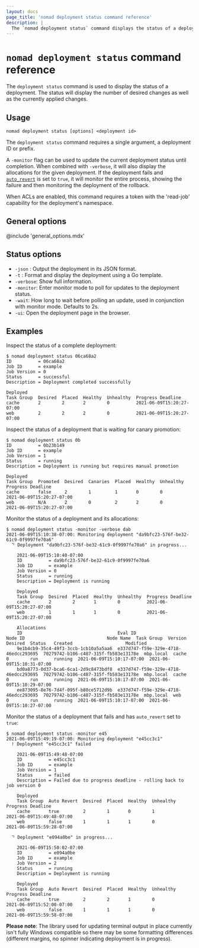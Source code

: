 ```yaml
---
layout: docs
page_title: 'nomad deployment status command reference'
description: |
  The `nomad deployment status` command displays the status of a deployment.
---
```


# `nomad deployment status` command reference

The `deployment status` command is used to display the status of a deployment.
The status will display the number of desired changes as well as the currently
applied changes.

## Usage

```plaintext
nomad deployment status [options] <deployment id>
```

The `deployment status` command requires a single argument, a deployment ID or
prefix.

A `-monitor` flag can be used to update the current deployment status until completion.
When combined with `-verbose`, it will also display the allocations for the given
deployment. If the deployment fails and [`auto_revert`] is set to `true`, it will monitor
the entire process, showing the failure and then monitoring the deployment of the rollback.

When ACLs are enabled, this command requires a token with the 'read-job'
capability for the deployment's namespace.

## General options

@include 'general_options.mdx'

## Status options

- `-json` : Output the deployment in its JSON format.
- `-t` : Format and display the deployment using a Go template.
- `-verbose`: Show full information.
- `-monitor`: Enter monitor mode to poll for updates to the deployment status.
- `-wait`: How long to wait before polling an update, used in conjunction with monitor
    mode. Defaults to 2s.
- `-ui`: Open the deployment page in the browser.

## Examples

Inspect the status of a complete deployment:

```shell-session
$ nomad deployment status 06ca68a2
ID          = 06ca68a2
Job ID      = example
Job Version = 0
Status      = successful
Description = Deployment completed successfully

Deployed
Task Group  Desired  Placed  Healthy  Unhealthy  Progress Deadline
cache       2        2       2        0          2021-06-09T15:20:27-07:00
web         2        2       2        0          2021-06-09T15:20:27-07:00
```

Inspect the status of a deployment that is waiting for canary promotion:

```shell-session
$ nomad deployment status 0b
ID          = 0b23b149
Job ID      = example
Job Version = 1
Status      = running
Description = Deployment is running but requires manual promotion

Deployed
Task Group  Promoted  Desired  Canaries  Placed  Healthy  Unhealthy  Progress Deadline
cache       false     2        1         1       0        0          2021-06-09T15:20:27-07:00
web         N/A       2        0         2       2        0          2021-06-09T15:20:27-07:00
```

Monitor the status of a deployment and its allocations:

```shell-session
$ nomad deployment status -monitor -verbose dab
2021-06-09T15:10:38-07:00: Monitoring deployment "da9bfc23-576f-be32-61c9-0f9997fe70a6"
  ⠙ Deployment "da9bfc23-576f-be32-61c9-0f9997fe70a6" in progress...

    2021-06-09T15:10:40-07:00
    ID          = da9bfc23-576f-be32-61c9-0f9997fe70a6
    Job ID      = example
    Job Version = 0
    Status      = running
    Description = Deployment is running

    Deployed
    Task Group  Desired  Placed  Healthy  Unhealthy  Progress Deadline
    cache       2        2       1        0          2021-06-09T15:20:27-07:00
    web         1        1       1        0          2021-06-09T15:20:27-07:00

    Allocations
    ID                                    Eval ID                               Node ID                               Node Name  Task Group  Version  Desired  Status   Created                    Modified
    9e1b4cb9-35c4-49f3-3ccb-1cb10a5a5aa6  e337d747-f59e-329e-4718-46edcc293695  70279742-b106-c487-315f-fb583e13178e  mbp.local  cache       0        run      running  2021-06-09T15:10:17-07:00  2021-06-09T15:10:31-07:00
    bd0a8773-0d37-bca6-6ca1-2d9c8473bdf8  e337d747-f59e-329e-4718-46edcc293695  70279742-b106-c487-315f-fb583e13178e  mbp.local  cache       0        run      running  2021-06-09T15:10:17-07:00  2021-06-09T15:10:29-07:00
    ee873095-8e76-7d4f-095f-b80ce5712d9b  e337d747-f59e-329e-4718-46edcc293695  70279742-b106-c487-315f-fb583e13178e  mbp.local  web         0        run      running  2021-06-09T15:10:17-07:00  2021-06-09T15:10:27-07:00
```

Monitor the status of a deployment that fails and has `auto_revert` set to `true`:

```shell-session
$ nomad deployment status -monitor e45
2021-06-09T15:49:19-07:00: Monitoring deployment "e45cc3c1"
  ! Deployment "e45cc3c1" failed

    2021-06-09T15:49:48-07:00
    ID          = e45cc3c1
    Job ID      = example
    Job Version = 1
    Status      = failed
    Description = Failed due to progress deadline - rolling back to job version 0

    Deployed
    Task Group  Auto Revert  Desired  Placed  Healthy  Unhealthy  Progress Deadline
    cache       true         2        1       0        1          2021-06-09T15:49:48-07:00
    web         false        1        1       1        0          2021-06-09T15:59:28-07:00

  ⠙ Deployment "e094a0be" in progress...

    2021-06-09T15:50:02-07:00
    ID          = e094a0be
    Job ID      = example
    Job Version = 2
    Status      = running
    Description = Deployment is running

    Deployed
    Task Group  Auto Revert  Desired  Placed  Healthy  Unhealthy  Progress Deadline
    cache       true         2        2       1        0          2021-06-09T15:52:00-07:00
    web         false        1        1       1        0          2021-06-09T15:59:58-07:00
```

**Please note**: The library used for updating terminal output in place currently isn't fully
Windows compatible so there may be some formatting differences (different margins, no spinner
indicating deployment is in progress).

[`auto_revert`]: /nomad/docs/job-specification/update#auto_revert
